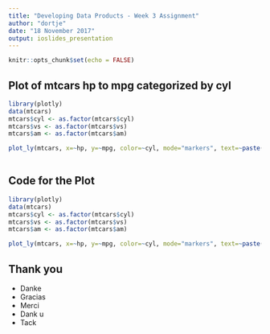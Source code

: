 ```yaml
---
title: "Developing Data Products - Week 3 Assignment"
author: "dortje"
date: "18 November 2017"
output: ioslides_presentation
---
```


```r
knitr::opts_chunk$set(echo = FALSE)
```

## Plot of mtcars hp to mpg categorized by cyl

```r
library(plotly)
data(mtcars)
mtcars$cyl <- as.factor(mtcars$cyl)
mtcars$vs <- as.factor(mtcars$vs)
mtcars$am <- as.factor(mtcars$am)

plot_ly(mtcars, x=~hp, y=~mpg, color=~cyl, mode="markers", text=~paste(rownames(mtcars)))
    
```

## Code for the Plot

```r
library(plotly)
data(mtcars)
mtcars$cyl <- as.factor(mtcars$cyl)
mtcars$vs <- as.factor(mtcars$vs)
mtcars$am <- as.factor(mtcars$am)

plot_ly(mtcars, x=~hp, y=~mpg, color=~cyl, mode="markers", text=~paste(rownames(mtcars)))
```

## Thank you
- Danke
- Gracias
- Merci
- Dank u
- Tack